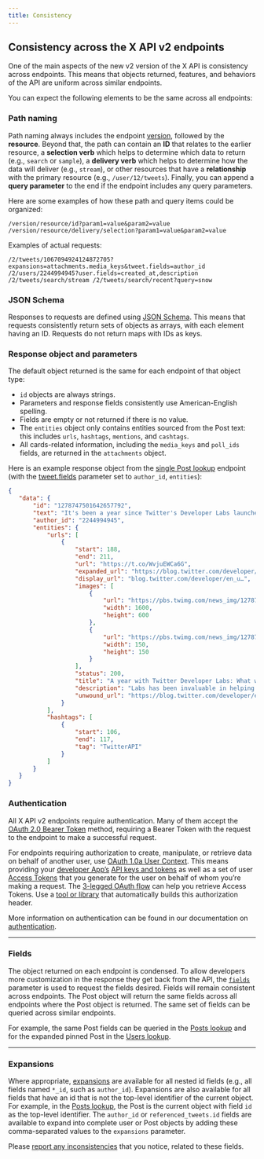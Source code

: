 ```yaml
---
title: Consistency
---
```



## Consistency across the X API v2 endpoints

One of the main aspects of the new v2 version of the X API is consistency across endpoints. This means that objects returned, features, and behaviors of the API are uniform across similar endpoints.

You can expect the following elements to be the same across all endpoints:

### Path naming

Path naming always includes the endpoint [version](https://twitter.com/en/docs/twitter-api/versioning.html), followed by the **resource**. Beyond that, the path can contain an **ID** that relates to the earlier resource, a **selection verb** which helps to determine which data to return (e.g., `search` or `sample`), a **delivery verb** which helps to determine how the data will deliver (e.g., `stream`), or other resources that have a **relationship** with the primary resource (e.g., `/user/12/tweets`). Finally, you can append a **query parameter** to the end if the endpoint includes any query parameters.

Here are some examples of how these path and query items could be organized:

`/version/resource/id?param1=value&param2=value /version/resource/delivery/selection?param1=value&param2=value`


Examples of actual requests:

`/2/tweets/1067094924124872705?expansions=attachments.media_keys&tweet.fields=author_id /2/users/2244994945?user.fields=created_at,description /2/tweets/search/stream /2/tweets/search/recent?query=snow`


### JSON Schema

Responses to requests are defined using [JSON Schema](http://json-schema.org/). This means that requests consistently return sets of objects as arrays, with each element having an ID. Requests do not return maps with IDs as keys.

### Response object and parameters

The default object returned is the same for each endpoint of that object type:

- `id` objects are always strings.
- Parameters and response fields consistently use American-English spelling.
- Fields are empty or not returned if there is no value.
- The `entities` object only contains entities sourced from the Post text: this includes `urls`, `hashtags`, `mentions`, and `cashtags`.
- All cards-related information, including the `media_keys` and `poll_ids` fields, are returned in the `attachments` object.

Here is an example response object from the [single Post lookup](https://twitter.com/en/docs/twitter-api/tweets/lookup/api-reference/get-tweets-id.html) endpoint (with the [tweet.fields](https://twitter.com/en/docs/twitter-api/data-dictionary/object-model/tweet.html) parameter set to `author_id`, `entities`):

```json
{
   "data": {
       "id": "1278747501642657792",
       "text": "It's been a year since Twitter's Developer Labs launched.\n\nAs we build towards the next generation of the #TwitterAPI (coming VERY soon), see what we've learned and changed along the way. https://t.co/WvjuEWCa6G",
       "author_id": "2244994945",
       "entities": {
           "urls": [
               {
                   "start": 188,
                   "end": 211,
                   "url": "https://t.co/WvjuEWCa6G",
                   "expanded_url": "https://blog.twitter.com/developer/en_us/topics/tools/2020/a-year-with-twitter-developer-labs.html",
                   "display_url": "blog.twitter.com/developer/en_u…",
                   "images": [
                       {
                           "url": "https://pbs.twimg.com/news_img/1278747527043362816/7HQRkQeV?format=jpg&name=orig",
                           "width": 1600,
                           "height": 600
                       },
                       {
                           "url": "https://pbs.twimg.com/news_img/1278747527043362816/7HQRkQeV?format=jpg&name=150x150",
                           "width": 150,
                           "height": 150
                       }
                   ],
                   "status": 200,
                   "title": "A year with Twitter Developer Labs: What we've learned and changed",
                   "description": "Labs has been invaluable in helping us understand what works well and what doesn’t, what you liked and what you didn’t.",
                   "unwound_url": "https://blog.twitter.com/developer/en_us/topics/tools/2020/a-year-with-twitter-developer-labs.html"
               }
           ],
           "hashtags": [
               {
                   "start": 106,
                   "end": 117,
                   "tag": "TwitterAPI"
               }
           ]
       }
   }
}
```
### Authentication

All X API v2 endpoints require authentication. Many of them accept the [OAuth 2.0 Bearer Token](https://developer.twitter.com/en/docs/authentication/oauth-2-0) method, requiring a Bearer Token with the request to the endpoint to make a successful request.

For endpoints requiring authorization to create, manipulate, or retrieve data on behalf of another user, use [OAuth 1.0a User Context](https://developer.twitter.com/resources/fundamentals/authentication). This means providing your [developer App’s](https://developer.twitter.com/resources/fundamentals/authentication/obtaining-user-access-tokens) [API keys and tokens](https://developer.twitter.com/resources/fundamentals/authentication/api-key-and-secret) as well as a set of user [Access Tokens](https://developer.twitter.com/resources/fundamentals/authentication/obtaining-user-access-tokens) that you generate for the user on behalf of whom you’re making a request. The [3-legged OAuth flow](https://developer.twitter.com/resources/fundamentals/authentication/obtaining-user-access-tokens) can help you retrieve Access Tokens. Use a [tool or library](https://developer.twitter.com/en/docs/twitter-api/tools-and-libraries) that automatically builds this authorization header.

More information on authentication can be found in our documentation on [authentication](https://developer.twitter.com/en/docs/authentication).

---

### Fields

The object returned on each endpoint is condensed. To allow developers more customization in the response they get back from the API, the [`fields`](https://developer.twitter.com/en/docs/twitter-api/data-dictionary/object-model/tweet) parameter is used to request the fields desired. Fields will remain consistent across endpoints. The Post object will return the same fields across all endpoints where the Post object is returned. The same set of fields can be queried across similar endpoints.

For example, the same Post fields can be queried in the [Posts lookup](https://developer.twitter.com/en/docs/twitter-api/tweets/lookup/introduction) and for the expanded pinned Post in the [Users lookup](https://developer.twitter.com/en/docs/twitter-api/users/lookup/introduction).

---

### Expansions

Where appropriate, [expansions](https://developer.twitter.com/en/docs/twitter-api/expansions) are available for all nested id fields (e.g., all fields named `*_id`, such as `author_id`). Expansions are also available for all fields that have an id that is not the top-level identifier of the current object. For example, in the [Posts lookup](https://developer.twitter.com/en/docs/twitter-api/tweets/lookup/introduction), the Post is the current object with field `id` as the top-level identifier. The `author_id` or `referenced_tweets.id` fields are available to expand into complete user or Post objects by adding these comma-separated values to the `expansions` parameter.

Please [report any inconsistencies](https://twitterdevfeedback.uservoice.com/) that you notice, related to these fields.


